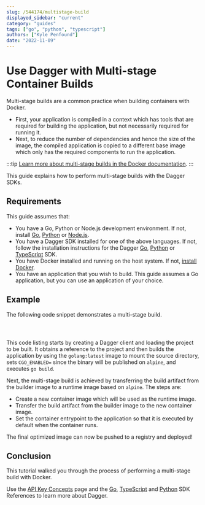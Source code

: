 ```yaml
---
slug: /544174/multistage-build
displayed_sidebar: "current"
category: "guides"
tags: ["go", "python", "typescript"]
authors: ["Kyle Penfound"]
date: "2022-11-09"
---
```


# Use Dagger with Multi-stage Container Builds

Multi-stage builds are a common practice when building containers with Docker.

- First, your application is compiled in a context which has tools that are required for building the application, but not necessarily required for running it.
- Next, to reduce the number of dependencies and hence the size of the image, the compiled application is copied to a different base image which only has the required components to run the application.

:::tip
[Learn more about multi-stage builds in the Docker documentation](https://docs.docker.com/build/building/multi-stage/).
:::

This guide explains how to perform multi-stage builds with the Dagger SDKs.

## Requirements

This guide assumes that:

- You have a Go, Python or Node.js development environment. If not, install [Go](https://go.dev/doc/install), [Python](https://www.python.org/downloads/) or [Node.js](https://nodejs.org/en/download/).
- You have a Dagger SDK installed for one of the above languages. If not, follow the installation instructions for the Dagger [Go](../sdk/go/371491-install.mdx), [Python](../sdk/python/866944-install.mdx) or [TypeScript](../sdk/typescript/835948-install.mdx) SDK.
- You have Docker installed and running on the host system. If not, [install Docker](https://docs.docker.com/engine/install/).
- You have an application that you wish to build. This guide assumes a Go application, but you can use an application of your choice.

## Example


The following code snippet demonstrates a multi-stage build.

<Tabs groupId="language" className="embeds">
<TabItem value="Go">

```go file=./snippets/multistage-build/main.go
```

</TabItem>
<TabItem value="TypeScript">

```typescript file=./snippets/multistage-build/index.mts
```

</TabItem>
<TabItem value="Python">

```python file=./snippets/multistage-build/main.py
```

</TabItem>
</Tabs>

This code listing starts by creating a Dagger client and loading the project to be built. It obtains a reference to the project and then builds the application by using the `golang:latest` image to mount the source directory, sets `CGO_ENABLED=` since the binary will be published on `alpine`, and executes `go build`.

Next, the multi-stage build is achieved by transferring the build artifact from the builder image to a runtime image based on `alpine`. The steps are:

- Create a new container image which will be used as the runtime image.
- Transfer the build artifact from the builder image to the new container image.
- Set the container entrypoint to the application so that it is executed by default when the container runs.

The final optimized image can now be pushed to a registry and deployed!

## Conclusion

This tutorial walked you through the process of performing a multi-stage build with Docker.

Use the [API Key Concepts](../api/975146-concepts.mdx) page and the [Go](https://pkg.go.dev/dagger.io/dagger), [TypeScript](../sdk/typescript/reference/modules.md) and [Python](https://dagger-io.readthedocs.org/) SDK References to learn more about Dagger.
